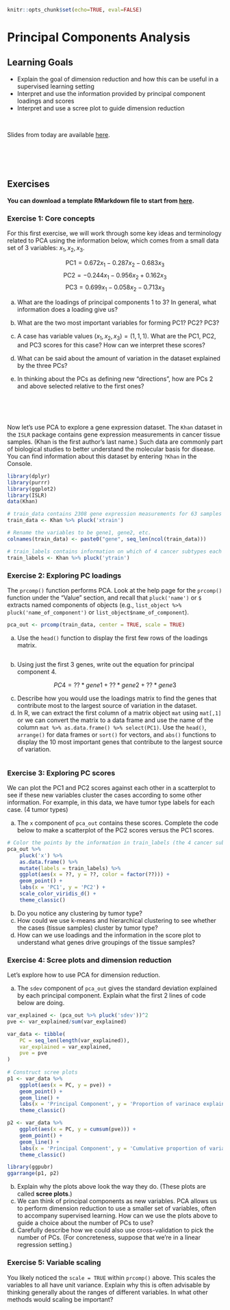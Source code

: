 ```r
knitr::opts_chunk$set(echo=TRUE, eval=FALSE)
```

# Principal Components Analysis

## Learning Goals {-}

- Explain the goal of dimension reduction and how this can be useful in a supervised learning setting
- Interpret and use the information provided by principal component loadings and scores
- Interpret and use a scree plot to guide dimension reduction

<br>

Slides from today are available [here](https://docs.google.com/presentation/d/1EIWMFg2e-Y6KB2cW70cDTYi-c8sSotUarrCJe9m_Oak/edit?usp=sharing).



<br><br><br>



## Exercises {-}

**You can download a template RMarkdown file to start from [here](template_rmds/18-pca.Rmd).**


### Exercise 1: Core concepts {-}

For this first exercise, we will work through some key ideas and terminology related to PCA using the information below, which comes from a small data set of 3 variables: $x_1, x_2, x_3$.

$$ \text{PC1} = 0.672 x_1 - 0.287 x_2 - 0.683 x_3 $$
$$ \text{PC2} = -0.244 x_1 - 0.956 x_2 + 0.162 x_3 $$
$$ \text{PC3} = 0.699 x_1 - 0.058 x_2 - 0.713 x_3 $$

a. What are the loadings of principal components 1 to 3? In general, what information does a loading give us?

b. What are the two most important variables for forming PC1? PC2? PC3?

c. A case has variable values $(x_1, x_2, x_3) = (1, 1, 1)$. What are the PC1, PC2, and PC3 scores for this case? How can we interpret these scores?

d. What can be said about the amount of variation in the dataset explained by the three PCs?

e. In thinking about the PCs as defining new "directions", how are PCs 2 and above selected relative to the first ones?



<br><br><br>



Now let's use PCA to explore a gene expression dataset. The `Khan` dataset in the `ISLR` package contains gene expression measurements in cancer tissue samples. (Khan is the first author's last name.) Such data are commonly part of biological studies to better understand the molecular basis for disease. You can find information about this dataset by entering `?Khan` in the Console.

```r
library(dplyr)
library(purrr)
library(ggplot2)
library(ISLR)
data(Khan)

# train_data contains 2308 gene expression measurements for 63 samples
train_data <- Khan %>% pluck('xtrain')

# Rename the variables to be gene1, gene2, etc.
colnames(train_data) <- paste0("gene", seq_len(ncol(train_data)))

# train_labels contains information on which of 4 cancer subtypes each sample comes from
train_labels <- Khan %>% pluck('ytrain')
```

### Exercise 2: Exploring PC loadings {-}

The `prcomp()` function performs PCA. Look at the help page for the `prcomp()` function under the "Value" section, and recall that `pluck('name')` or `$` extracts named components of objects (e.g., `list_object %>% pluck('name_of_component')` or `list_object$name_of_component`).

```r
pca_out <- prcomp(train_data, center = TRUE, scale = TRUE)
```

a. Use the `head()` function to display the first few rows of the loadings matrix.

```r

```

b. Using just the first 3 genes, write out the equation for principal component 4.

$$PC4 = ??*gene1 + ??*gene2 + ??*gene3$$

c. Describe how you would use the loadings matrix to find the genes that contribute most to the largest source of variation in the dataset.
d. In R, we can extract the first column of a matrix object `mat` using `mat[,1]` or we can convert the matrix to a data frame and use the name of the column `mat %>% as.data.frame() %>% select(PC1)`. Use the `head()`, `arrange()` for data frames or `sort()` for vectors, and `abs()` functions to display the 10 most important genes that contribute to the largest source of variation.

```r

```


### Exercise 3: Exploring PC scores {-}

We can plot the PC1 and PC2 scores against each other in a scatterplot to see if these new variables cluster the cases according to some other information. For example, in this data, we have tumor type labels for each case. (4 tumor types)

a. The `x` component of `pca_out` contains these scores. Complete the code below to make a scatterplot of the PC2 scores versus the PC1 scores.

```r
# Color the points by the information in train_labels (the 4 cancer subtypes present)
pca_out %>% 
    pluck('x') %>%
    as.data.frame() %>%
    mutate(labels = train_labels) %>%
    ggplot(aes(x = ??, y = ??, color = factor(??))) + 
    geom_point() +
    labs(x = 'PC1', y = 'PC2') +
    scale_color_viridis_d() +
    theme_classic()

```

b. Do you notice any clustering by tumor type?
c. How could we use k-means and hierarchical clustering to see whether the cases (tissue samples) cluster by tumor type?
d. How can we use loadings and the information in the score plot to understand what genes drive groupings of the tissue samples?



### Exercise 4: Scree plots and dimension reduction {-}

Let's explore how to use PCA for dimension reduction.

a. The `sdev` component of `pca_out` gives the standard deviation explained by each principal component. Explain what the first 2 lines of code below are doing.

```r
var_explained <- (pca_out %>% pluck('sdev'))^2
pve <- var_explained/sum(var_explained)

var_data <- tibble(
    PC = seq_len(length(var_explained)),
    var_explained = var_explained,
    pve = pve
)
    
# Construct scree plots
p1 <- var_data %>%
    ggplot(aes(x = PC, y = pve)) +
    geom_point() + 
    geom_line() + 
    labs(x = 'Principal Component', y = 'Proportion of varinace explained') +
    theme_classic()

p2 <- var_data %>%
    ggplot(aes(x = PC, y = cumsum(pve))) +
    geom_point() + 
    geom_line() + 
    labs(x = 'Principal Component', y = 'Cumulative proportion of variance explained') +
    theme_classic()

library(ggpubr) 
ggarrange(p1, p2)

```
b. Explain why the plots above look the way they do. (These plots are called **scree plots**.)
c. We can think of principal components as new variables. PCA allows us to perform dimension reduction to use a smaller set of variables, often to accompany supervised learning. How can we use the plots above to guide a choice about the number of PCs to use?
d. Carefully describe how we could also use cross-validation to pick the number of PCs. (For concreteness, suppose that we're in a linear regression setting.)



### Exercise 5: Variable scaling {-}

You likely noticed the `scale = TRUE` within `prcomp()` above. This scales the variables to all have unit variance. Explain why this is often advisable by thinking generally about the ranges of different variables. In what other methods would scaling be important?


